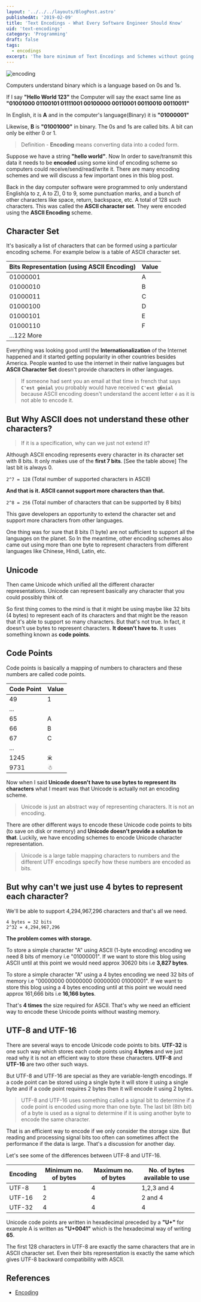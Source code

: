 ```yaml
---
layout: '../../../layouts/BlogPost.astro'
publishedAt: '2019-02-09'
title: 'Text Encodings - What Every Software Engineer Should Know'
uid: 'text-encodings'
category: 'Programming'
draft: false
tags:
  - encodings
excerpt: 'The bare minimum of Text Encodings and Schemes without going too much into details.'
---
```



<img src={Hero} alt="encoding" />

Computers understand binary which is a language based on 0s and 1s.

If I say **"Hello World 123"** the Computer will say the exact same line as
**"01001000 01100101 01111001 00100000 00110001 00110010 00110011"**

In English, it is **A** and in the computer's language(Binary) it is **"01000001"**

Likewise, **B** is **"01001000"** in binary. The 0s and 1s are called bits. A bit can only be either 0 or 1.

> Definition - **Encoding** means converting data into a coded form.

Suppose we have a string **"hello world"**. Now In order to save/transmit this data it
needs to be **encoded** using some kind of encoding scheme so computers
could receive/send/read/write it. There are many encoding schemes and we will discuss a few important ones
in this blog post.

Back in the day computer software were programmed to only understand English(a to z, A to Z), 0 to 9,
some punctuation marks, and a bunch of other characters like space, return, backspace, etc.
A total of 128 such characters. This was called the **ASCII character set**. They were encoded using the **ASCII Encoding** scheme.

## Character Set

It's basically a list of characters that can be formed using a particular encoding scheme.
For example below is a table of ASCII character set.

| Bits Representation (using ASCII Encoding) | Value |
| ------------------------------------------ | ----- |
| 01000001                                   | A     |
| 01000010                                   | B     |
| 01000011                                   | C     |
| 01000100                                   | D     |
| 01000101                                   | E     |
| 01000110                                   | F     |
| ...122 More                                |       |

Everything was looking good until the **Internationalization** of the Internet happened and it started getting
popularity in other countries besides America. People wanted to use the internet in their native
languages but **ASCII Character Set** doesn't provide characters in other languages.

> If someone had sent you an email at that time in french that says **`C'est génial`** you probably would have received
> **`C'est g�nial`** because ASCII encoding doesn't understand the accent letter `é` as it is not able to encode it.

## But Why ASCII does not understand these other characters?

> If it is a specification, why can we just not extend it?

Although ASCII encoding represents every character in its character set with 8 bits. It only makes use of the **first 7 bits**. [See the table above] The last bit is always 0.

`2^7 = 128` (Total number of supported characters in ASCII)

**And that is it. ASCII cannot support more characters than that.**

`2^8 = 256` (Total number of characters that can be supported by 8 bits)

This gave developers an opportunity to extend the character set and support more
characters from other languages.

One thing was for sure that 8 bits (1 byte) are not sufficient to support all the languages
on the planet. So In the meantime, other encoding schemes also came out using more than
one byte to represent characters from different languages like Chinese, Hindi, Latin, etc.

## Unicode

Then came Unicode which unified all the different character representations. Unicode can represent basically any
character that you could possibly think of.

So first thing comes to the mind is that it might be using maybe like 32 bits (4 bytes) to
represent each of its characters and that might be the reason that it's able to support so many
characters. But that's not true. In fact, it doesn't use bytes to represent characters. **It doesn't have to.**
It uses something known as **code points**.

## Code Points

Code points is basically a mapping of numbers to characters and these numbers are called code points.

| Code Point | Value |
| ---------- | ----- |
| 49         | 1     |
| ...        |       |
| 65         | A     |
| 66         | B     |
| 67         | C     |
| ...        |       |
| 1245       | ӝ     |
| 9731       | ☃     |

Now when I said **Unicode doesn't have to use bytes to represent its characters** what I meant was
that Unicode is actually not an encoding scheme.

> Unicode is just an abstract way of representing characters. It is not an encoding.

There are other different ways to encode these Unicode code points to bits (to save on disk or memory) and **Unicode
doesn't provide a solution to that**. Luckily, we have encoding schemes to encode Unicode character representation.

> Unicode is a large table mapping characters to numbers and the different UTF
> encodings specify how these numbers are encoded as bits.

## But why can't we just use 4 bytes to represent each character?

We'll be able to support 4,294,967,296 characters and that's all we need.

```
4 bytes = 32 bits
2^32 = 4,294,967,296
```

**The problem comes with storage.**

To store a simple character "A" using ASCII (1-byte encoding) encoding we need 8 bits of memory i.e "01000001".
If we want to store this blog using ASCII until at this point we would need approx 30620 bits i.e **3,827 bytes**.

To store a simple character "A" using a 4 bytes encoding we need 32 bits of memory i.e "00000000 00000000 00000000 01000001".
If we want to store this blog using a 4 bytes encoding until at this point we would need approx 161,666 bits i.e **16,166 bytes**.

That's **4 times** the size required for ASCII. That's why we need an efficient way to encode these Unicode points without wasting
memory.

## UTF-8 and UTF-16

There are several ways to encode Unicode code points to bits. **UTF-32** is one such way
which stores each code points using **4 bytes** and we just read why it is not an efficient
way to store these characters. **UTF-8** and **UTF-16** are two other such ways.

But UTF-8 and UTF-16 are special as they are variable-length encodings. If a code point can be stored
using a single byte it will store it using a single byte and if a code point requires 2 bytes then it will
encode it using 2 bytes.

> UTF-8 and UTF-16 uses something called a signal bit to determine if a code point is encoded using more than
> one byte. The last bit (8th bit) of a byte is used as a signal to determine if it is using another byte to encode the same character.

That is an efficient way to encode if we only consider the storage size. But reading and processing signal bits too often can
sometimes affect the performance if the data is large. That's a discussion for another day.

Let's see some of the differences between UTF-8 and UTF-16.

| Encoding | Minimum no. of bytes | Maximum no. of bytes | No. of bytes available to use |
| -------- | -------------------- | -------------------- | ----------------------------- |
| UTF-8    | 1                    | 4                    | 1,2,3 and 4                   |
| UTF-16   | 2                    | 4                    | 2 and 4                       |
| UTF-32   | 4                    | 4                    | 4                             |

Unicode code points are written in hexadecimal preceded by a **"U+"** for example A is written as **"U+0041"** which is the
hexadecimal way of writing **65**.

The first 128 characters in UTF-8 are exactly the same characters that are in ASCII character set. Even their bits
representation is exactly the same which gives UTF-8 backward compatibility with ASCII.

## References

- [Encoding](http://kunststube.net/encoding/)
